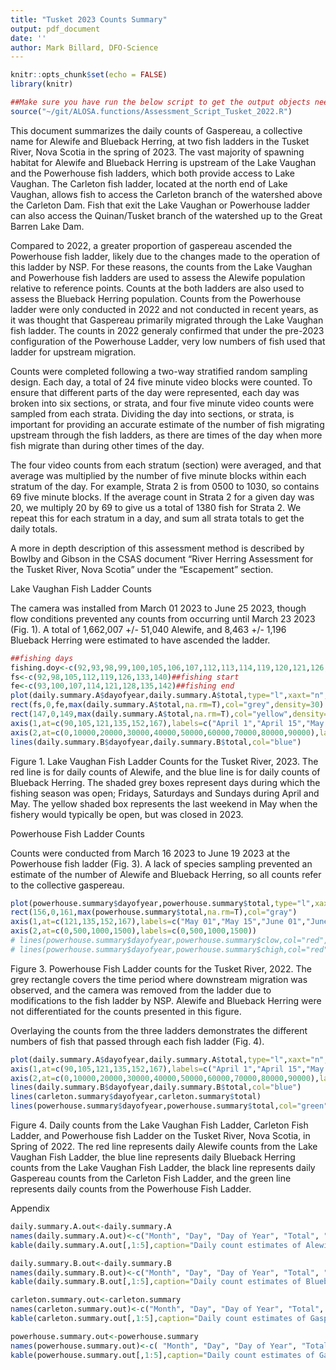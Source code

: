 ```yaml
---
title: "Tusket 2023 Counts Summary"
output: pdf_document
date: ''
author: Mark Billard, DFO-Science
---
```

```r
knitr::opts_chunk$set(echo = FALSE)
library(knitr)
```

```r
##Make sure you have run the below script to get the output objects needed for this document
source("~/git/ALOSA.functions/Assessment_Script_Tusket_2022.R")
```

This document summarizes the daily counts of Gaspereau, a collective name for Alewife and Blueback Herring, at two fish ladders in the Tusket River, Nova Scotia in the spring of 2023. The vast majority of spawning habitat for Alewife and Blueback Herring is upstream of the Lake Vaughan and the Powerhouse fish ladders, which both provide access to Lake Vaughan. The Carleton fish ladder, located at the north end of Lake Vaughan, allows fish to access the Carleton branch of the watershed above the Carleton Dam. Fish that exit the Lake Vaughan or Powerhouse ladder can also access the Quinan/Tusket branch of the watershed up to the Great Barren Lake Dam.

Compared to 2022, a greater proportion of gaspereau ascended the Powerhouse fish ladder, likely due to the changes made to the operation of this ladder by NSP. For these reasons, the counts from the Lake Vaughan and Powerhouse fish ladders are used to assess the Alewife population relative to reference points. Counts at the both ladders are also used to assess the Blueback Herring population. Counts from the Powerhouse ladder were only conducted in 2022 and not conducted in recent years, as it was thought that Gaspereau primarily migrated through the Lake Vaughan fish ladder. The counts in 2022 generaly confirmed that under the pre-2023 configuration of the Powerhouse Ladder, very low numbers of fish used that ladder for upstream migration.

Counts were completed following a two-way stratified random sampling design. Each day, a total of 24 five minute video blocks were counted. To ensure that different parts of the day were represented, each day was broken into six sections, or strata, and four five minute video counts were sampled from each strata. Dividing the day into sections, or strata, is important for providing an accurate estimate of the number of fish migrating upstream through the fish ladders, as there are times of the day when more fish migrate than during other times of the day. 

The four video counts from each stratum (section) were averaged, and that average was multiplied by the number of five minute blocks within each stratum of the day. For example, Strata 2 is from 0500 to 1030, so contains 69 five minute blocks. If the average count in Strata 2 for a given day was 20, we multiply 20 by 69 to give us a total of 1380 fish for Strata 2. We repeat this for each stratum in a day, and sum all strata totals to get the daily totals.

A more in depth description of this assessment method is described by Bowlby and Gibson in the CSAS document "River Herring Assessment for the Tusket River, Nova Scotia" under the "Escapement" section.

\newpage
Lake Vaughan Fish Ladder Counts

The camera was installed from March 01 2023 to June 25 2023, though flow conditions prevented any counts from occurring until March 23 2023 (Fig. 1). A total of 1,662,007 +/- 51,040 Alewife, and 8,463 +/- 1,196 Blueback Herring were estimated to have ascended the ladder. 
```r
##fishing days
fishing.doy<-c(92,93,98,99,100,105,106,107,112,113,114,119,120,121,126,127,128,133,134,135,140,141,142)
fs<-c(92,98,105,112,119,126,133,140)##fishing start
fe<-c(93,100,107,114,121,128,135,142)##fishing end
plot(daily.summary.A$dayofyear,daily.summary.A$total,type="l",xaxt="n",yaxt="n",xlab="Date",ylab="Thousands of Fish",col="red")
rect(fs,0,fe,max(daily.summary.A$total,na.rm=T),col="grey",density=30)
rect(147,0,149,max(daily.summary.A$total,na.rm=T),col="yellow",density=30)
axis(1,at=c(90,105,121,135,152,167),labels=c("April 1","April 15","May 01","May 15","June 01","June 15"))
axis(2,at=c(0,10000,20000,30000,40000,50000,60000,70000,80000,90000),labels=c(0,10,20,30,40,50,60,70,80,90))
lines(daily.summary.B$dayofyear,daily.summary.B$total,col="blue")
```

Figure 1. Lake Vaughan Fish Ladder Counts for the Tusket River, 2023. The red line is for daily counts of Alewife, and the blue line is for daily counts of Blueback Herring. The shaded grey boxes represent days during which the fishing season was open; Fridays, Saturdays and Sundays during April and May. The yellow shaded box represents the last weekend in May when the fishery would typically be open, but was closed in 2023.

\newpage
Powerhouse Fish Ladder Counts

Counts were conducted from March 16 2023 to June 19 2023 at the Powerhouse fish ladder (Fig. 3). 
A lack of species sampling prevented an estimate of the number of Alewife and Blueback Herring, so all counts refer to the collective gaspereau.

```r
plot(powerhouse.summary$dayofyear,powerhouse.summary$total,type="l",xaxt="n",yaxt="n",xlab="Date",ylab="Number of Fish")
rect(156,0,161,max(powerhouse.summary$total,na.rm=T),col="gray")
axis(1,at=c(121,135,152,167),labels=c("May 01","May 15","June 01","June 15"))
axis(2,at=c(0,500,1000,1500),labels=c(0,500,1000,1500))
# lines(powerhouse.summary$dayofyear,powerhouse.summary$clow,col="red",lty=3)
# lines(powerhouse.summary$dayofyear,powerhouse.summary$chigh,col="red",lty=3)
```

Figure 3. Powerhouse Fish Ladder counts for the Tusket River, 2022. The grey rectangle covers the time period where downstream migration was observed, and the camera was removed from the ladder due to modifications to the fish ladder by NSP. Alewife and Blueback Herring were not differentiated for the counts presented in this figure.


\newpage
Overlaying the counts from the three ladders demonstrates the different numbers of fish that passed through each fish ladder (Fig. 4). 

```r
plot(daily.summary.A$dayofyear,daily.summary.A$total,type="l",xaxt="n",yaxt="n",xlab="Date",ylab="Thousands of Fish",col="red")
axis(1,at=c(90,105,121,135,152,167),labels=c("April 1","April 15","May 01","May 15","June 01","June 15"))
axis(2,at=c(0,10000,20000,30000,40000,50000,60000,70000,80000,90000),labels=c(0,10,20,30,40,50,60,70,80,90))
lines(daily.summary.B$dayofyear,daily.summary.B$total,col="blue")
lines(carleton.summary$dayofyear,carleton.summary$total)
lines(powerhouse.summary$dayofyear,powerhouse.summary$total,col="green")
```

Figure 4. Daily counts from the Lake Vaughan Fish Ladder, Carleton Fish Ladder, and Powerhouse fish Ladder on the Tusket River, Nova Scotia, in Spring of 2022. The red line represents daily Alewife counts from the Lake Vaughan Fish Ladder, the blue line represents daily Blueback Herring counts from the Lake Vaughan Fish Ladder, the black line represents daily Gaspereau counts from the Carleton Fish Ladder, and the green line represents daily counts from the Powerhouse Fish Ladder.

\newpage
Appendix

```r
daily.summary.A.out<-daily.summary.A
names(daily.summary.A.out)<-c("Month", "Day", "Day of Year", "Total", "Standard Deviation", "clow", "chigh")
kable(daily.summary.A.out[,1:5],caption="Daily count estimates of Alewife leaving the Lake Vaughan Fish Ladder. Counts are presented for April (Month = 4), May (Month = 5), and June (Month = 6). Total is the total number of Alewife estimated to have exited the ladder that day, and Standard Deviation is the standard deviation for that daily total estimate.")

daily.summary.B.out<-daily.summary.B
names(daily.summary.B.out)<-c("Month", "Day", "Day of Year", "Total", "Standard Deviation", "clow", "chigh")
kable(daily.summary.B.out[,1:5],caption="Daily count estimates of Blueback Herring leaving the Lake Vaughan Fish Ladder. Counts are presented for May (Month = 5) and June (Month = 6). Total is the total number of Blueback Herring estimated to have exited the ladder that day, and Standard Deviation is the standard deviation for that daily total estimate.")

carleton.summary.out<-carleton.summary
names(carleton.summary.out)<-c("Month", "Day", "Day of Year", "Total", "Standard Deviation", "clow", "chigh")
kable(carleton.summary.out[,1:5],caption="Daily count estimates of Gaspereau leaving the Carleton Fish Ladder. Counts are presented for April (Month = 4) and May (Month = 5). Total is the total number of Gaspereau estimated to have exited the ladder that day, and Standard Deviation is the standard deviation for that daily total estimate.")

powerhouse.summary.out<-powerhouse.summary
names(powerhouse.summary.out)<-c( "Month", "Day", "Day of Year", "Total", "Standard Deviation", "clow", "chigh")
kable(powerhouse.summary.out[,1:5],caption="Daily count estimates of Gaspereau leaving the Powerhouse Fish Ladder. Counts are presented for April (Month = 4) and May (Month = 5). Total is the total number of Gaspereau estimated to have exited the ladder that day, and Standard Deviation is the standard deviation for that daily total estimate. Note that counts are for Alewife and Blueback Herring combined, as no species ID were completed at the ladder.")
```
